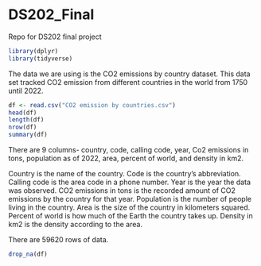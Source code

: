 # DS202_Final
Repo for DS202 final project

```r
library(dplyr)
library(tidyverse)
```

The data we are using is the CO2 emissions by country dataset. This data set
tracked CO2 emission from different countries in the world from 1750 until 2022.

```r
df <- read.csv("CO2 emission by countries.csv")
head(df)
length(df)
nrow(df)
summary(df)
```
There are 9 columns- country, code, calling code, year, Co2 emissions in tons,
population as of 2022, area, percent of world, and density in km2.

Country is the name of the country. Code is the country's abbreviation. Calling
code is the area code in a phone number. Year is the year the data was observed.
CO2 emissions in tons is the recorded amount of CO2 emissions by the country for
that year. Population is the number of people living in the country. Area is the 
size of the country in kilometers squared. Percent of world is how much of the
Earth the country takes up. Density in km2 is the density according to the area.

There are 59620 rows of data.

```r
drop_na(df)
```
